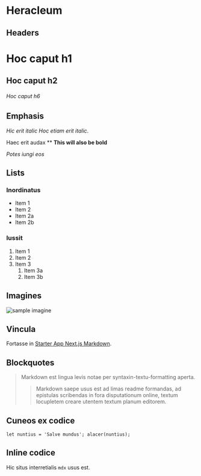 # Heracleum


## Headers

# Hoc caput h1
## Hoc caput h2
###### Hoc caput h6

## Emphasis

*Hic erit italic*
_Hoc etiam erit italic_.

Haec erit audax **
__This will also be bold__

_Potes iungi eos_

## Lists

### Inordinatus

* Item 1
* Item 2
* Item 2a
* Item 2b

### Iussit

1. Item 1
1. Item 2
1. Item 3
   1. Item 3a
   1. Item 3b

## Imagines

![sample imagine](/sample.gif "Haec est imago exempli.")

## Vincula

Fortasse in [Starter App Next.js Markdown](https://yliang.net).

## Blockquotes

> Markdown est lingua levis notae per syntaxin-textu-formatting aperta.
>
>> Markdown saepe usus est ad limas readme formandas, ad epistulas scribendas in fora disputationum online, textum locupletem creare utentem textum planum editorem.


## Cuneos ex codice

``
let nuntius = 'Salve mundus';
alacer(nuntius);
``

## Inline codice

Hic situs interretialis `mdx` usus est.
